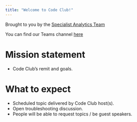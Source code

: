 ```yaml
---
title: "Welcome to Code Club!"
---
```


Brought to you by the [Specialist Analytics Team](mailto:scwcsu.analytics.specialist@nhs.net)

You can find our Teams channel [here](https://teams.microsoft.com/l/channel/19%3Ade1e6d9a00c94b7ea473b8ab34546c14%40thread.tacv2/General?groupId=38d3487e-3bc5-4d3c-a710-5a9e895ab03d&tenantId=37c354b2-85b0-47f5-b222-07b48d774ee3)

# Mission statement
- Code Club's remit and goals.

# What to expect
- Scheduled topic delivered by Code Club host(s).
- Open troubleshooting discussion.
- People will be able to request topics / be guest speakers.